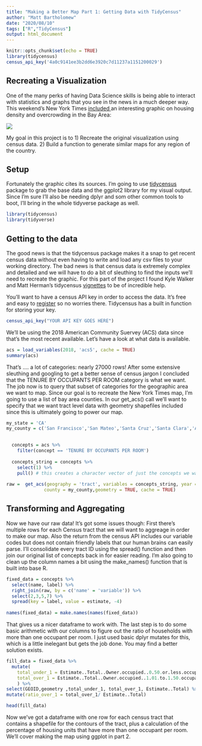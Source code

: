 ```yaml
---
title: "Making a Better Map Part 1: Getting Data with TidyCensus"
author: "Matt Bartholomew"
date: "2020/08/10"
tags: ["R","TidyCensus"]
output: html_document
---
```


```r
knitr::opts_chunk$set(echo = TRUE)
library(tidycensus)
census_api_key('4a0c9141ee3b2dd6e3920c7d11237a1151200029')

```

## Recreating a Visualization

One of the many perks of having Data Science skills is being able to interact with statistics and graphs that you see in the news in a much deeper way. This weekend's New York Times <a href = 'https://www.nytimes.com/2020/08/01/business/economy/housing-overcrowding-coronavirus.html'> included </a> an interesting graphic on housing density and overcrowding in the Bay Area: 

<img src = 'https://pbs.twimg.com/media/EeWdu85XsAE2NGZ?format=jpg&name=900x900'> 

My goal in this project is to 1) Recreate the original visualization using census data. 2) Build a function to generate similar maps for any region of the country. 

## Setup

Fortunately the graphic cites its sources. I'm going to use <a href = 'https://github.com/walkerke/tidycensus'> tidycensus </a> package to grab the base data and the ggplot2 library for my visual output. Since I'm sure I'll also be needing dplyr and som other common tools to boot, I'll bring in the whole tidyverse package as well. 

```r
library(tidycensus)
library(tidyverse)
```

## Getting to the data 

The good news is that the tidycensus package makes it a snap to get recent census data without even having to write and load any csv files to your working directory. The bad news is that census data is extremely complex and detailed and we will have to do a bit of sleuthing to find the inputs we'll need to recreate the graphic. For this part of the project I found Kyle Walker and Matt Herman's tidycensus <a href = 'https://walker-data.com/tidycensus/index.html'>vignettes</a> to be of incredible help. 

You'll want to have a census API key in order to access the data. It's free and easy to <a href = 'http://api.census.gov/data/key_signup.html'> register</a> so no worries there. Tidycensus has a built in function for storing your key.

```r
census_api_key("YOUR API KEY GOES HERE")
```
We'll be using the 2018 American Community Suervey (ACS) data since that's the most recent available. Let's have a look at what data is available. 

```r
acs = load_variables(2018, 'acs5', cache = TRUE) 
summary(acs)

```

That's .... a lot of categories: nearly 27000 rows! After some extensive sleuthing and googling to get a better sense of census jargon I concluded that the TENURE BY OCCUPANTS PER ROOM category is what we want. The job now is to query that subset of categories for the geographic area we want to map. Since our goal is to recreate the New York Times map, I'm going to use a list of bay area counties. In our get_acs() call we'll want to specify that we want tract level data with geometry shapefiles included since this is ultimately going to power our map.
```r
my_state = 'CA'
my_county = c('San Francisco','San Mateo','Santa Cruz','Santa Clara','Alameda','Contra Costa')

  
  concepts = acs %>% 
    filter(concept == 'TENURE BY OCCUPANTS PER ROOM')
  
  concepts_string = concepts %>% 
    select(1) %>% 
    pull() # this creates a character vector of just the concepts we want
  
raw =  get_acs(geography = 'tract', variables = concepts_string, year = 2018, state = my_state, 
              county = my_county,geometry = TRUE, cache = TRUE) 
```

## Transforming and Aggregating

Now we have our raw data! It's got some issues though: First there's multiple rows for each Census tract that we will want to aggreage in order to make our map. Also the return from the census API includes our variable codes but does not contain friendly labels that our human brains can easily parse. I'll consolidate every tract ID using the spread() function and then join our original list of concepts back in for easier reading. I'm also going to clean up the column names a bit using the make_names() function that is built into base R. 

```r
fixed_data = concepts %>% 
  select(name, label) %>% 
  right_join(raw, by = c('name' = 'variable')) %>% 
  select(2,3,5,7) %>% 
  spread(key = label, value = estimate, -4)
  
names(fixed_data) = make.names(names(fixed_data))
```

That gives us a nicer dataframe to work with. The last step is to do some basic arithmetic with our columns to figure out the ratio of households with more than one occupant per room. I just used basic dplyr mutates for this, which is a little inelegant but gets the job done. You may find a better solution exists. 

```r
fill_data = fixed_data %>% 
  mutate(
    total_under_1 = Estimate..Total..Owner.occupied..0.50.or.less.occupants.per.room + Estimate..Total..Owner.occupied..0.51.to.1.00.occupants.per.room +    Estimate..Total..Renter.occupied..0.50.or.less.occupants.per.room + Estimate..Total..Renter.occupied..0.51.to.1.00.occupants.per.room,
    total_over_1 = Estimate..Total..Owner.occupied..1.01.to.1.50.occupants.per.room + Estimate..Total..Owner.occupied..1.51.to.2.00.occupants.per.room +    Estimate..Total..Owner.occupied..2.01.or.more.occupants.per.room + Estimate..Total..Renter.occupied..1.01.to.1.50.occupants.per.room + Estimate..Total..Renter.occupied..1.51.to.2.00.occupants.per.room + Estimate..Total..Renter.occupied..2.01.or.more.occupants.per.room
    ) %>% 
select(GEOID,geometry ,total_under_1, total_over_1, Estimate..Total) %>% 
mutate(ratio_over_1 = total_over_1/ Estimate..Total)

head(fill_data)

```

Now we've got a dataframe with one row for each census tract that contains a shapefile for the contours of the tract, plus a calculation of the percentage of housing units that have more than one occupant per room. We'll cover making the map using ggplot in part 2.

